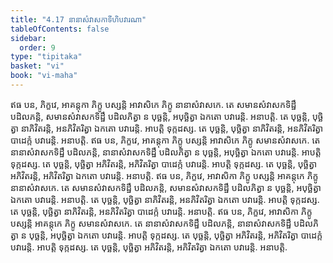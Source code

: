 ```yaml
---
title: "4.17 នានាសំវាសកាទីហិបវារណា"
tableOfContents: false
sidebar:
  order: 9
type: "tipitaka"
basket: "vi"
book: "vi-maha"
---
```



<DynamicBreadcrumb />

<Division number="230" book="vi-maha">

<Paragraph number="1057" book="vi-maha">
ឥធ បន, ភិក្ខវេ, អាគន្តុកា ភិក្ខូ បស្សន្តិ អាវាសិកេ ភិក្ខូ នានាសំវាសកេ. តេ សមានសំវាសកទិដ្ឋឹ បដិលភន្តិ, សមានសំវាសកទិដ្ឋឹ បដិលភិត្វា ន បុច្ឆន្តិ, អបុច្ឆិត្វា ឯកតោ បវារេន្តិ. អនាបត្តិ. តេ បុច្ឆន្តិ, បុច្ឆិត្វា នាភិវិតរន្តិ, អនភិវិតរិត្វា ឯកតោ បវារេន្តិ. អាបត្តិ ទុក្កដស្ស. តេ បុច្ឆន្តិ, បុច្ឆិត្វា នាភិវិតរន្តិ, អនភិវិតរិត្វា បាដេក្កំ បវារេន្តិ. អនាបត្តិ.
</Paragraph>

<Paragraph number="1058" book="vi-maha">
ឥធ បន, ភិក្ខវេ, អាគន្តុកា ភិក្ខូ បស្សន្តិ អាវាសិកេ ភិក្ខូ សមានសំវាសកេ. តេ នានាសំវាសកទិដ្ឋឹ បដិលភន្តិ, នានាសំវាសកទិដ្ឋឹ បដិលភិត្វា ន បុច្ឆន្តិ, អបុច្ឆិត្វា ឯកតោ បវារេន្តិ. អាបត្តិ ទុក្កដស្ស. តេ បុច្ឆន្តិ, បុច្ឆិត្វា អភិវិតរន្តិ, អភិវិតរិត្វា បាដេក្កំ បវារេន្តិ. អាបត្តិ ទុក្កដស្ស. តេ បុច្ឆន្តិ, បុច្ឆិត្វា អភិវិតរន្តិ, អភិវិតរិត្វា ឯកតោ បវារេន្តិ. អនាបត្តិ.
</Paragraph>

<Paragraph number="1059" book="vi-maha">
ឥធ បន, ភិក្ខវេ, អាវាសិកា ភិក្ខូ បស្សន្តិ អាគន្តុកេ ភិក្ខូ នានាសំវាសកេ. តេ សមានសំវាសកទិដ្ឋឹ បដិលភន្តិ, សមានសំវាសកទិដ្ឋឹ បដិលភិត្វា ន បុច្ឆន្តិ, អបុច្ឆិត្វា ឯកតោ បវារេន្តិ. អនាបត្តិ. តេ បុច្ឆន្តិ, បុច្ឆិត្វា នាភិវិតរន្តិ, អនភិវិតរិត្វា ឯកតោ បវារេន្តិ. អាបត្តិ ទុក្កដស្ស. តេ បុច្ឆន្តិ, បុច្ឆិត្វា នាភិវិតរន្តិ, អនភិវិតរិត្វា បាដេក្កំ បវារេន្តិ. អនាបត្តិ.
</Paragraph>

<Paragraph number="1060" book="vi-maha">
ឥធ បន, ភិក្ខវេ, អាវាសិកា ភិក្ខូ បស្សន្តិ អាគន្តុកេ ភិក្ខូ សមានសំវាសកេ. តេ នានាសំវាសកទិដ្ឋឹ បដិលភន្តិ, នានាសំវាសកទិដ្ឋឹ បដិលភិត្វា ន បុច្ឆន្តិ, អបុច្ឆិត្វា ឯកតោ បវារេន្តិ. អាបត្តិ ទុក្កដស្ស. តេ បុច្ឆន្តិ, បុច្ឆិត្វា អភិវិតរន្តិ, អភិវិតរិត្វា បាដេក្កំ បវារេន្តិ. អាបត្តិ ទុក្កដស្ស. តេ បុច្ឆន្តិ, បុច្ឆិត្វា អភិវិតរន្តិ, អភិវិតរិត្វា ឯកតោ បវារេន្តិ. អនាបត្តិ.
</Paragraph>
</Division>